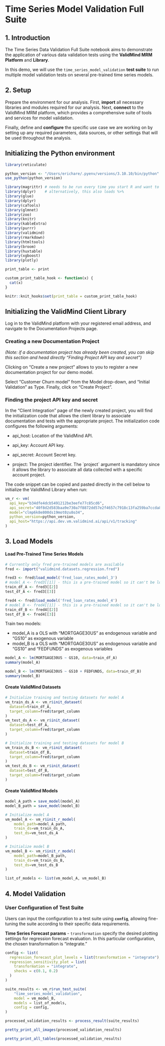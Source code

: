 # Time Series Model Validation Full Suite

## 1. Introduction

The Time Series Data Validation Full Suite notebook aims to demonstrate the application of various data validation tests using the **ValidMind MRM Platform** and **Library**.

In this demo, we will use the `time_series_model_validation` **test suite** to run multiple model validation tests on several pre-trained time series models.

## 2. Setup

Prepare the environment for our analysis. First, **import** all necessary libraries and modules required for our analysis. Next, **connect** to the ValidMind MRM platform, which provides a comprehensive suite of tools and services for model validation.

Finally, define and **configure** the specific use case we are working on by setting up any required parameters, data sources, or other settings that will be used throughout the analysis.

## Initializing the Python environment

```r
library(reticulate)

python_version <- "/Users/erichare/.pyenv/versions/3.10.10/bin/python"
use_python(python_version)

library(magrittr) # needs to be run every time you start R and want to use %>%
library(dplyr)    # alternatively, this also loads %>%
library(glue)
library(dplyr)
library(caTools)
library(glmnet)
library(zoo)
library(knitr)
library(kableExtra)
library(purrr)
library(validmind)
library(rmarkdown)
library(htmltools)
library(broom)
library(huxtable)
library(xgboost)
library(plotly)

print_table <- print

custom_print_table_hook <- function(x) {
  cat(x)
}

knitr::knit_hooks$set(print_table = custom_print_table_hook)
```

## Initializing the ValidMind Client Library

Log in to the ValidMind platform with your registered email address, and navigate to the Documentation Projects page.

### Creating a new Documentation Project

*(Note: if a documentation project has already been created, you can skip this section and head directly "Finding Project API key and secret")*

Clicking on "Create a new project" allows to you to register a new documentation project for our demo model.

Select "Customer Churn model" from the Model drop-down, and "Initial Validation" as Type. Finally, click on "Create Project".

### Finding the project API key and secret

In the "Client Integration" page of the newly created project, you will find the initialization code that allows the client library to associate documentation and tests with the appropriate project. The initialization code configures the following arguments:

-   api_host: Location of the ValidMind API.

-   api_key: Account API key.

-   api_secret: Account Secret key.

-   project: The project identifier. The \`project\` argument is mandatory since it allows the library to associate all data collected with a specific account project.

The code snippet can be copied and pasted directly in the cell below to initialize the ValidMind Library when run:

```r
vm_r <- vm(
  api_key="b34dfe4dcb5491212be3eefe77c85cd6",
  api_secret="40f8d2d583baa9e730a7f8872dd57e2f4657c7918c13fa259ba7ccda8a60e858",
  model="clmp6k8e800ds19mot0zu8o34",
  python_version=python_version,
  api_host="https://api.dev.vm.validmind.ai/api/v1/tracking"
)
```

## 3. Load Models

#### Load Pre-Trained Time Series Models

```r
# Currently only fred pre-trained models are available
fred <- import("validmind.datasets.regression.fred")

fred3 <- fred$load_model('fred_loan_rates_model_3')
# model_A <- fred3[[1]] - this is a pre-trained model so it can't be loaded in R
train_df_A <- fred3[[2]]
test_df_A <- fred3[[3]]

fred4 <- fred$load_model('fred_loan_rates_model_4')
# model_B <- fred4[[1]] - this is a pre-trained model so it can't be loaded in R
train_df_B <- fred4[[2]]
test_df_B <- fred4[[3]]
```

Train two models:

-   model_A is a OLS with "MORTGAGE30US" as endogenous variable and "GS10" as exogenous variable
-   model_B is a OLS with "MORTGAGE30US" as endogenous variable and "GS10" and "FEDFUNDS" as exogenous variables

```r
model_A <- lm(MORTGAGE30US ~ GS10, data=train_df_A)
summary(model_A)
```

```r
model_B <- lm(MORTGAGE30US ~ GS10 + FEDFUNDS, data=train_df_B)
summary(model_B)
```

#### Create ValidMind Datasets

```r
# Initialize training and testing datasets for model A
vm_train_ds_A <- vm_r$init_dataset(
  dataset=train_df_A,
  target_column=fred$target_column
)
vm_test_ds_A <- vm_r$init_dataset(
  dataset=test_df_A,
  target_column=fred$target_column
)

# Initialize training and testing datasets for model B
vm_train_ds_B <- vm_r$init_dataset(
  dataset=train_df_B,
  target_column=fred$target_column
)
vm_test_ds_B <- vm_r$init_dataset(
  dataset=test_df_B,
  target_column=fred$target_column
)
```

#### Create ValidMind Models

```r
model_A_path = save_model(model_A)
model_B_path = save_model(model_B)
```

```r
# Initialize model A
vm_model_A <- vm_r$init_r_model(
    model_path=model_A_path,
    train_ds=vm_train_ds_A,
    test_ds=vm_test_ds_A
)

# Initialize model B
vm_model_B <- vm_r$init_r_model(
    model_path=model_B_path,
    train_ds=vm_train_ds_B,
    test_ds=vm_test_ds_B
)

list_of_models <- list(vm_model_A, vm_model_B)
```

## 4. Model Validation

### User Configuration of Test Suite

Users can input the configuration to a test suite using **`config`**, allowing fine-tuning the suite according to their specific data requirements.

**Time Series Forecast params** - `transformation` specify the desired plotting settings for regression forecast evaluation. In this particular configuration, the chosen transformation is "integrate."

```r
config <- list(
  regression_forecast_plot_levels = list(transformation = "integrate"),
  regression_sensitivity_plot = list(
    transformation = "integrate",
    shocks = c(0.1, 0.2)
  )
)
```

```r
suite_results <- vm_r$run_test_suite(
    "time_series_model_validation",
    model = vm_model_B,
    models = list_of_models,
    config = config,
)
```

```r
processed_validation_results <- process_result(suite_results)
```

```r
pretty_print_all_images(processed_validation_results)
```

```r
pretty_print_all_tables(processed_validation_results)
```
